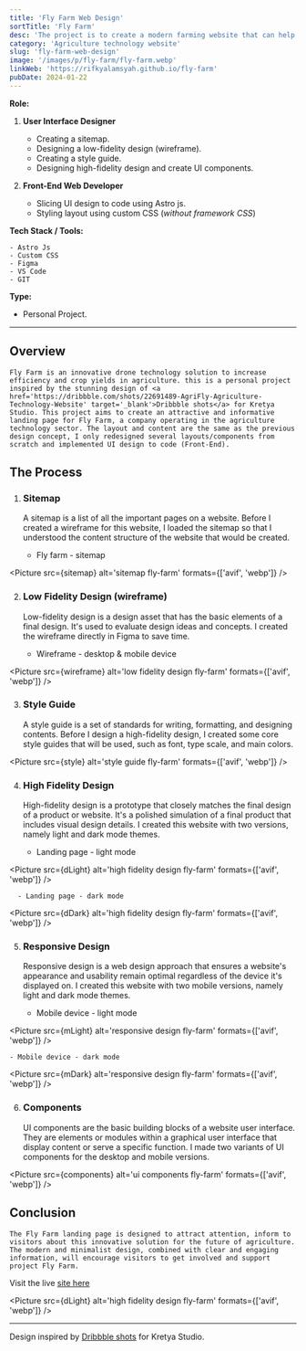 ```yaml
---
title: 'Fly Farm Web Design'
sortTitle: 'Fly Farm'
desc: 'The project is to create a modern farming website that can help open the doors to the digitally connected world of modern farming.'
category: 'Agriculture technology website'
slug: 'fly-farm-web-design'
image: '/images/p/fly-farm/fly-farm.webp'
linkWeb: 'https://rifkyalamsyah.github.io/fly-farm'
pubDate: 2024-01-22
---
```


**Role:**

1. **User Interface Designer**

   - Creating a sitemap.
   - Designing a low-fidelity design (wireframe).
   - Creating a style guide.
   - Designing high-fidelity design and create UI components.

2. **Front-End Web Developer**

   - Slicing UI design to code using Astro js.
   - Styling layout using custom CSS (_without framework CSS_)

**Tech Stack / Tools:**

    - Astro Js
    - Custom CSS
    - Figma
    - VS Code
    - GIT

**Type:**

- Personal Project.

---


## Overview

    Fly Farm is an innovative drone technology solution to increase efficiency and crop yields in agriculture. this is a personal project inspired by the stunning design of <a href='https://dribbble.com/shots/22691489-AgriFly-Agriculture-Technology-Website' target='_blank'>Dribbble shots</a> for Kretya Studio. This project aims to create an attractive and informative landing page for Fly Farm, a company operating in the agriculture technology sector. The layout and content are the same as the previous design concept, I only redesigned several layouts/components from scratch and implemented UI design to code (Front-End).

## The Process

1. ### Sitemap

   A sitemap is a list of all the important pages on a website. Before I created a wireframe for this website, I loaded the sitemap so that I understood the content structure of the website that would be created.

   - Fly farm - sitemap

<Picture src={sitemap} alt='sitemap fly-farm' formats={['avif', 'webp']} />

2. ### Low Fidelity Design (wireframe)

   Low-fidelity design is a design asset that has the basic elements of a final design. It's used to evaluate design ideas and concepts. I created the wireframe directly in Figma to save time.

   - Wireframe - desktop & mobile device

<Picture
  src={wireframe}
  alt='low fidelity design fly-farm'
  formats={['avif', 'webp']}
/>

3. ### Style Guide

   A style guide is a set of standards for writing, formatting, and designing contents. Before I design a high-fidelity design, I created some core style guides that will be used, such as font, type scale, and main colors.

<Picture src={style} alt='style guide fly-farm' formats={['avif', 'webp']} />

4. ### High Fidelity Design

   High-fidelity design is a prototype that closely matches the final design of a product or website. It's a polished simulation of a final product that includes visual design details. I created this website with two versions, namely light and dark mode themes.

   - Landing page - light mode

<Picture
  src={dLight}
  alt='high fidelity design fly-farm'
  formats={['avif', 'webp']}
/>

      - Landing page - dark mode

<Picture
  src={dDark}
  alt='high fidelity design fly-farm'
  formats={['avif', 'webp']}
/>

5. ### Responsive Design

   Responsive design is a web design approach that ensures a website's appearance and usability remain optimal regardless of the device it's displayed on. I created this website with two mobile versions, namely light and dark mode themes.

   - Mobile device - light mode

<Picture
  src={mLight}
  alt='responsive design fly-farm'
  formats={['avif', 'webp']}
/>

    - Mobile device - dark mode

<Picture
  src={mDark}
  alt='responsive design fly-farm'
  formats={['avif', 'webp']}
/>

6. ### Components

   UI components are the basic building blocks of a website user interface. They are elements or modules within a graphical user interface that display content or serve a specific function. I made two variants of UI components for the desktop and mobile versions.

<Picture
  src={components}
  alt='ui components fly-farm'
  formats={['avif', 'webp']}
/>

## Conclusion

    The Fly Farm landing page is designed to attract attention, inform to visitors about this innovative solution for the future of agriculture. The modern and minimalist design, combined with clear and engaging information, will encourage visitors to get involved and support project Fly Farm.

Visit the live <a href='https://rifkyalamsyah.github.io/fly-farm' target='_blank'>site here</a>

<Picture
  src={dLight}
  alt='high fidelity design fly-farm'
  formats={['avif', 'webp']}
/>

---

Design inspired by <a href='https://dribbble.com/shots/22691489-AgriFly-Agriculture-Technology-Website' target='_blank'>Dribbble shots</a> for Kretya Studio.
